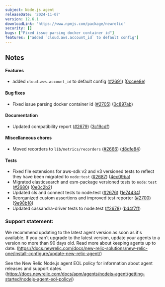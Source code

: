 ```yaml
---
subject: Node.js agent
releaseDate: '2024-11-07'
version: 12.6.1
downloadLink: 'https://www.npmjs.com/package/newrelic'
security: []
bugs: ["Fixed issue parsing docker container id"]
features: ["added `cloud.aws.account_id` to default config"]
---
```


## Notes

#### Features

* added `cloud.aws.account_id` to default config ([#2691](https://github.com/newrelic/node-newrelic/pull/2691)) ([0ccee8e](https://github.com/newrelic/node-newrelic/commit/0ccee8e471b5568a36a5ef755f83f0da513548c8))

#### Bug fixes

* Fixed issue parsing docker container id ([#2705](https://github.com/newrelic/node-newrelic/pull/2705)) ([0c897ab](https://github.com/newrelic/node-newrelic/commit/0c897ab7bea32daf0afbf75e2349f2fad008cc92))

#### Documentation

* Updated compatibility report ([#2679](https://github.com/newrelic/node-newrelic/pull/2679)) ([3c19cdf](https://github.com/newrelic/node-newrelic/commit/3c19cdfed751dfa20ebba471a6cdd320f0610d95))

#### Miscellaneous chores

* Moved recorders to `lib/metrics/recorders` ([#2666](https://github.com/newrelic/node-newrelic/pull/2666)) ([d8dfe84](https://github.com/newrelic/node-newrelic/commit/d8dfe843aebf275bda6d5c857cfe263039bc1a83))

#### Tests

* Fixed file extensions for aws-sdk v2 and v3 versioned tests to reflect they have been migrated to `node:test` ([#2687](https://github.com/newrelic/node-newrelic/pull/2687)) ([4ec09ba](https://github.com/newrelic/node-newrelic/commit/4ec09ba34a825fa9decdc2d854eec6d24ee37ac4))
* Migrated elasticsearch and esm-package versioned tests to `node:test` ([#2680](https://github.com/newrelic/node-newrelic/pull/2680)) ([0e0c2b2](https://github.com/newrelic/node-newrelic/commit/0e0c2b2f15e2179def4e67741fc988b7d16248d7))
* Updated cls and connect tests to node:test ([#2676](https://github.com/newrelic/node-newrelic/pull/2676)) ([1e74434](https://github.com/newrelic/node-newrelic/commit/1e74434efd21c13199ad12af837129d251136c76))
* Reorganized custom assertions and improved test reporter ([#2700](https://github.com/newrelic/node-newrelic/pull/2700)) ([9e98b18](https://github.com/newrelic/node-newrelic/commit/9e98b18b0f2768df9f75348975bebe904418a4a2))
* Updated cassandra-driver tests to node:test ([#2678](https://github.com/newrelic/node-newrelic/pull/2678)) ([bd4f7ff](https://github.com/newrelic/node-newrelic/commit/bd4f7ff9df2cd1057e21a6ba3e28aac9fe02ecc6))


### Support statement:

We recommend updating to the latest agent version as soon as it's available. If you can't upgrade to the latest version, update your agents to a version no more than 90 days old. Read more about keeping agents up to date. (https://docs.newrelic.com/docs/new-relic-solutions/new-relic-one/install-configure/update-new-relic-agent/)

See the New Relic Node.js agent EOL policy for information about agent releases and support dates. (https://docs.newrelic.com/docs/apm/agents/nodejs-agent/getting-started/nodejs-agent-eol-policy/)